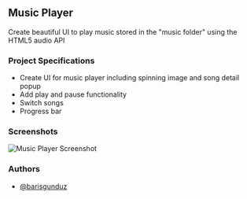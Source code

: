 ## Music Player

Create beautiful UI to play music stored in the "music folder" using the HTML5 audio API

### Project Specifications

- Create UI for music player including spinning image and song detail popup
- Add play and pause functionality
- Switch songs
- Progress bar

### Screenshots


![Music Player Screenshot](/img/music-player.png)

### Authors

- [@barisgunduz](https://www.github.com/barisgunduz)
